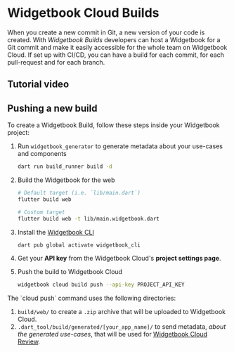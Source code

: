 # Widgetbook Cloud Builds

When you create a new commit in Git, a new version of your code is created.
With _Widgetbook Builds_ developers can host a Widgetbook for a Git commit and make it easily accessible for the whole team on Widgetbook Cloud.
If set up with CI/CD, you can have a build for each commit, for each pull-request and for each branch.

## Tutorial video

<YouTube id="-7w1VqZD004" />

## Pushing a new build

To create a Widgetbook Build, follow these steps inside your Widgetbook project:

1. Run `widgetbook_generator` to generate metadata about your use-cases and components

   ```bash
   dart run build_runner build -d
   ```

1. Build the Widgetbook for the web

   ```bash
   # Default target (i.e. `lib/main.dart`)
   flutter build web

   # Custom target
   flutter build web -t lib/main.widgetbook.dart
   ```

1. Install the [Widgetbook CLI](/cli)

   ```bash
   dart pub global activate widgetbook_cli
   ```

1. Get your **API key** from the Widgetbook Cloud's **project settings page**.

1. Push the build to Widgetbook Cloud

   ```bash
   widgetbook cloud build push --api-key PROJECT_API_KEY
   ```

<Info>
The `cloud push` command uses the following directories:

1. `build/web/` to create a `.zip` archive that will be uploaded to Widgetbook Cloud.
1. `.dart_tool/build/generated/[your_app_name]/` to send metadata, _about the generated use-cases_, that will be used for [Widgetbook Cloud Review](/cloud/reviews).

</Info>
